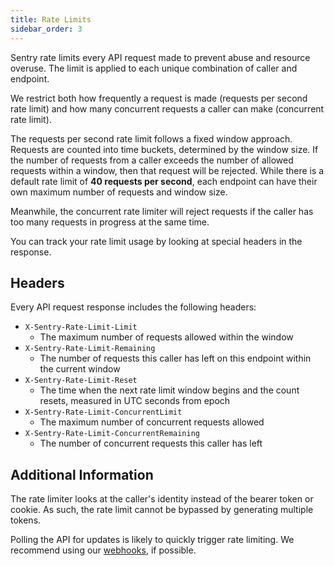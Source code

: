 ```yaml
---
title: Rate Limits
sidebar_order: 3
---
```


Sentry rate limits every API request made to prevent abuse and resource overuse. The limit is applied to each unique combination of caller and endpoint.


We restrict both how frequently a request is made (requests per second rate limit) and how many concurrent requests a caller can make (concurrent rate limit).

The requests per second rate limit follows a fixed window approach. Requests are counted into time buckets, determined by the window size. If the number of requests from a caller exceeds the number of allowed requests within a window, then that request will be rejected. While there is a default rate limit of **40 requests per second**, each endpoint can have their own maximum number of requests and window size.

Meanwhile, the concurrent rate limiter will reject requests if the caller has too many requests in progress at the same time.

You can track your rate limit usage by looking at special headers in the response.


## Headers

Every API request response includes the following headers:

- `X-Sentry-Rate-Limit-Limit`
  - The maximum number of requests allowed within the window
- `X-Sentry-Rate-Limit-Remaining`
  - The number of requests this caller has left on this endpoint within the current window
- `X-Sentry-Rate-Limit-Reset`
  - The time when the next rate limit window begins and the count resets, measured in UTC seconds from epoch
- `X-Sentry-Rate-Limit-ConcurrentLimit`
  - The maximum number of concurrent requests allowed
- `X-Sentry-Rate-Limit-ConcurrentRemaining`
  - The number of concurrent requests this caller has left

## Additional Information

The rate limiter looks at the caller's identity instead of the bearer token or cookie. As such, the rate limit cannot be bypassed by generating multiple tokens.

<Note>

Polling the API for updates is likely to quickly trigger rate limiting. We recommend using our [webhooks](/product/integrations/integration-platform/webhooks/), if possible.

</Note>
